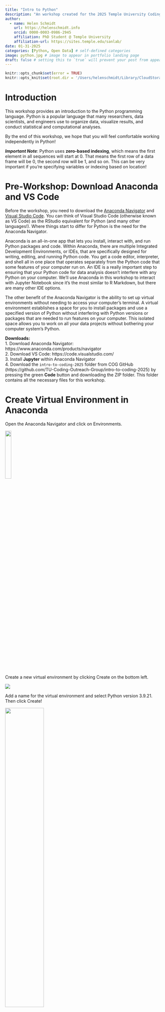 ```yaml
---
title: "Intro to Python"
description: "An workshop created for the 2025 Temple University Coding Outreach Group 'Intro to Coding' bootcamp. "
author:
  - name: Helen Schmidt
    url: https://helenschmidt.info
    orcid: 0000-0003-0986-2945
    affiliation: PhD Student @ Temple University
    affiliation-url: https://sites.temple.edu/sanlab/ 
date: 01-31-2025
categories: [Python, Open Data] # self-defined categories
image: python.jpg # image to appear in portfolio landing page
draft: false # setting this to `true` will prevent your post from appearing on your listing page until you're ready!
---
```


```r
knitr::opts_chunk$set(error = TRUE)
knitr::opts_knit$set(root.dir = '/Users/helenschmidt/Library/CloudStorage/GoogleDrive-helenschmidt129@gmail.com/My Drive/Website/hschmidt12.github.io/posts/2025-01-31-Intro-to-Python')
```

# Introduction

This workshop provides an introduction to the Python programming language. Python is a popular language that many researchers, data scientists, and engineers use to organize data, visualize results, and conduct statistical and computational analyses. 

By the end of this workshop, we hope that you will feel comfortable working independently in Python!

***Important Note***: Python uses **zero-based indexing**, which means the first element in all sequences will start at 0. That means the first row of a data frame will be 0, the second row will be 1, and so on. This can be very important if you're specifying variables or indexing based on location!

# Pre-Workshop: Download Anaconda and VS Code

Before the workshop, you need to download the [Anaconda Navigator](https://www.anaconda.com/products/navigator) and [Visual Studio Code](https://code.visualstudio.com/). You can think of Visual Studio Code (otherwise known as VS Code) as the RStudio equivalent for Python (and many other languages!). Where things start to differ for Python is the need for the Anaconda Navigator. 

Anaconda is an all-in-one app that lets you install, interact with, and run Python packages and code. Within Anaconda, there are multiple Integrated Development Environments, or IDEs, that are specifically designed for writing, editing, and running Python code. You get a code editor, interpreter, and shell all in one place that operates separately from the Python code that some features of your computer run on. An IDE is a really important step to ensuring that your Python code for data analysis doesn't interfere with any Python on your computer. We'll use Anaconda in this workshop to interact with Jupyter Notebook since it's the most similar to R Markdown, but there are many other IDE options. 

The other benefit of the Anaconda Navigator is the ability to set up virtual environments without needing to access your computer's terminal. A virtual environment establishes a space for you to install packages and use a specified version of Python without interfering with Python versions or packages that are needed to run features on your computer. This isolated space allows you to work on all your data projects without bothering your computer system's Python.

**Downloads:**  
1. Download Anaconda Navigator: https://www.anaconda.com/products/navigator  
2. Download VS Code: https://code.visualstudio.com/  
3. Install **Jupyter** within Anaconda Navigator  
4. Download the `intro-to-coding-2025` folder from COG GitHub (https://github.com/TU-Coding-Outreach-Group/intro-to-coding-2025) by pressing the green **Code** button and downloading the ZIP folder. This folder contains all the necessary files for this workshop.

# Create Virtual Environment in Anaconda

Open the Anaconda Navigator and click on Environments.

![](images/anaconda-environments.png){width=20%}

Create a new virtual environment by clicking Create on the bottom left.

![](images/create-venv.png)

Add a name for the virtual environment and select Python version 3.9.21. Then click Create!

![](images/my-venv.png){width=50%}

# Open VS Code and Launch Virtual Environment

Open VS Code and navigate to left side pane. Click on the extensions button.

![](images/vscode-extensions.png)

Install `Data Wrangler`, `Jupyter`, and `Python` by searching in the search bar and clicking the blue **Install**.  Once they are installed as VS Code extensions, you should see them in the extensions tab. 

![](images/data-wrangler-jupyter.png){width=30%}

![](images/python.png){width=30%}

Now we can create a new Jupyter Notebook and launch the virtual environment. Navigate to File > New File and select Jupyter Notebook. If you don't see Jupyter as an option, close and reopen VS Code. Select Jupyter Notebook to create your Python file.

![](images/new-file.png){width=50%}

In the upper right corner of VS Code, launch your virtual environment by clicking "Select Kernel". Your Anaconda virtual environment should appear as an option to select.

![](images/select-kernel.png)

![](images/kernel.png){width=50%}

Once you select your virtual environment, your kernel should now show that selection. You are now able to run Python in VS Code using your Anaconda virtual environment!

![](images/kernel-launched.png)

```r
# load reticulate library to include python chunks in markdown
library(reticulate)
# select conda virtual environment
myenv = conda_list()
myenv = myenv$name[2]
use_condaenv(myenv, required = TRUE)
```

# Using Jupyter Notebook

In a typical coding script, every line contains code that the programming language interprets. You can include notes or comments using a # in front of any code. The script will ignore any line or piece of code starting with a #. 

Jupyter Notebooks make things even cleaner for you by splitting up the script into "coding chunks". This allows you to run just a few lines of code at a time, rather than run the entire script in one go. 

We can also include more detailed text than just comments by including "markdown chunks". We can use these to create headers, write explanations, etc. without having to worry about the script interpreting these as code. You'll notice that any coding chunk is tagged with "Python" in the bottom right and any markdown chunk is tagged with "markdown" to help you keep track. You can hover your mouse below any coding or markdown chunk or any output to create a new chunk. 

![](images/code-markdown.png)

We can also look at the variables and data we have associated with this script by clicking "Jupyter Variables" in the upper part of VS Code. This opens a data viewer on the bottom of the VS code window to help us keep track of variables and data frames as we edit and change them. 

![](images/data-viewer.png){width=80%}

Let's get a bit comfortable with our first coding chunk. In this simple example, we create a variable called `x` and set it equal to 1. We then add 2 to `x` which gives us a value of 3. To run the code chunk, we click the arrow to the left of the code chunk and the value 3 is printed. We can also see that our variable `x` is now saved in our Jupyter Variables, where we can see the name (`x`), type (integer), size, and value (1). 

```python
x = 1
x + 2
```

![](images/first-code-chunk.png){width=50%}

## File Paths

When working with data saved on your computer, you'll likely run into needing to define a "file path". This is just a fancy way to refer to the folders and subfolders that exist on someone's computer. Understanding how to navigate these paths and specify them within a coding script is really important. 

Here's an example of a file path: `"/Users/Helen/Documents/COG/intro-to-coding-2025"`  

Each `/` of the file path is a separate folder that we are telling the computer to traverse through. We'll revisit the concept of file paths once we need to find the data we'll be working with in this workshop. 

# Install Libraries

Now that we have VS Code set up, we can get started with scripting! The first thing we need to do is install some specialized Python libraries. They are groups of files that contain convenient short-cuts or functions someone else already programmed to save us some work. Somebody else already figured out a very quick way to compute a function so now we don’t have to! We just use their tools to do it. You may hear people refer to libraries as packages sometimes, but these are the same thing!

Importantly, we are installing these libraries into our virtual environment, NOT our computer's Python files.

To install a new library, simply write `! pip install` followed by the name of the library. We'll be using the following libraries today.

```python
! pip install numpy
! pip install pandas
! pip install matplotlib
! pip install scipy
```

Now that we have installed a library, we actually have to load it in to be able to use it. We need to tell Python that we want access to the functions this library has to offer by calling it with `import`. A lot of Python libraries have common shorthand names (e.g., `numpy` as `np`, `pandas` as `pd`) that make it quicker to call them, so we will tell Python the name we want to use as shorthand when importing. 

```python
import os
import numpy as np
import pandas as pd
import matplotlib.pyplot as plt
import scipy.stats as stats
```

# Set Working Directory

We can use the `%cd` command to specify that we want to set a working directory and include the file path in quotes after the space following the command. Then we can load our data using a shortened file path relative to the working directory. We can use `.` to tell Python to use the entire path and then include the data subfolder and file name, `./data/palmer-penguins.csv`. 

```python
%cd '/Users/Helen/Documents/COG/intro-to-coding-2025'
```

# Palmer Penguins Data 

For today's workshop, we'll be working with the `palmerpenguins` dataset. Please make sure you have `palmer-penguins.csv` already downloaded! The data set contains size measurements for 344 penguins observed across three islands in the Palmer Archipelago in Antarctica. 

**References**
palmerpenguins data originally published in:

Gorman KB, Williams TD, Fraser WR (2014). Ecological sexual dimorphism and environmental variability within a community of Antarctic penguins (genus Pygoscelis). PLoS ONE 9(3):e90081. https://doi.org/10.1371/journal.pone.0090081

![](images/palmerpenguins_1.png){width=30%}
![](images/palmerpenguins_2.png){width=50%}

# Load Data

We'll use the `read_csv` function from `pandas` to load the data into Python. We want to save the data as an object, so we'll call it `df` (aka data frame). To call the `read_csv` function from `pandas` we need to first specify the library the function is in (`pd`) and then the function name (`read_csv`) with a `.` between them. We then use the `=` to save the results from the function into an object called `df`.

A data frame can be thought of like a spreadsheet in Excel. It contains many cells organized into columns (variables) and rows (observations). Much like the tidy approach to data wrangling, we generally want each row to represent one observation.

```python
df = pd.read_csv("palmer-penguins.csv")
```

```python
df = pd.read_csv('./data/palmer-penguins.csv')
```

![](images/load-data.png){width=50%}

# Viewing Data

We can further view the data using the Data Wrangler extension we installed earlier by clicking on the square arrow to the left of "df". 

![](images/data-view.png){width=50%}

Now that we can see the penguins dataset, let's get a better idea of what each column represents:

**sample_number** columns -- Represents the continuous numbering sequence for each sample where data was collected

**species** column -- The three types of penguin species

**island** column -- The three types of island

**bill_length_mm** column -- A continuous number denoting bill length in millimeters

**bill_depth_mm** column -- An integer denoting bill depth in millimeters

**flipper_length_mm** column -- An integer denoting flipper length in millimeters

**body_mass_g** column -- A continuous number denoting body mass in grams

**sex** column -- Sex of the penguin

**year** column -- Year when the study took place

There are also multiple ways to preview the data within the script, which can often be faster than viewing the entire data frame every time you add a new line of code.

```python
# preview first five rows
df.head()
```

```python
# preview last five rows
df.tail()
```

```python
# print data
print(df)
```

```python
# get information about the data (spoiler: notice the non-null count differences)
df.info()
```

In Python, there are many data types. Our `species`, `island`, and `sex` variables are `objects`, which you can think of as text variables. The penguin measurement and weight variables are `float64` which is a `numpy` data type for precise numbers (think accurate decimal points). The `year` variable is an `int64` which is an integer data type also from `numpy`.

```python
# summary of variables
df.describe()
```

# Subsetting Data & Variables

What if we only want to work with one variable or column in a given data frame? That's where subsetting comes in! Using the variable names, we can select just one variable from our data frame.

We can use the `[]` after the data frame name `df` with the variable name we want to subset in single quotes.

```python
df['species']
```
We can include any of our preview variables after the brackets to show just a few rows too.

```python
df['species'].head()
```

We can also include more than one variable by including another set of brackets and listing the variable names separated by commas.

```python
df[['species', 'year']].head()
```

We can save these variable subsets as new data frames using the `=`. Then we can ensure the new data frame was created by previewing the first 10 rows.

```python
df_subset = df[['species', 'year']]
df_subset.head(10)
```

We can also do what's called a conditional subset, where we select only rows (observations) from a specified variable when another variable contains a certain value. Here, we'll only include observations from penguins on the Biscoe island and include all variables. 

```python
# select only data when island is Biscoe
df_subset = df[df['island'] == 'Biscoe']
df_subset.head(10)
```

Sometimes, we may want to use subsetting to get snapshots of unique values in a dataset. We can combine our subsetting syntax with the `drop_duplicates()` function to get just unique observations of penguin species, islands, and years. 

```python
# get a data frame of unique species, islands, and years
df_subset = df[['species','island','year']].drop_duplicates()
df_subset.head()
```

Alternatively, we can select only rows with these unique island, species, and year values. Notice the difference in output when switching the location of `drop_duplicates()`. 

```python
# get a data frame of unique species, islands, and years
df_subset = df.drop_duplicates(subset = ['species','island','year'])
df_subset.head()
```

Finally, we can create new variables by combining existing variables or specifying new values. Here, we'll create a composite variable that combines bill length (mm) and flipper length (mm). Because of the nature of `pandas` this code will be applied to each row in the data frame individually.

```python
# create new composite variable combining bill length and flipper length
df['bill_flipper_mm'] = df['bill_length_mm'] + df['flipper_length_mm']
df.head()
```

# Missing Data

Now you may have noticed the `NaN` in our new `bill_flipper_mm` variable. Based on the preview, we can see that it's in the fourth row of the data frame, but let's get Python to tell us where it is instead. Remember that Python using zero-based indexing!

```python
# we have some NaNs in new bill_flipper_mm variable
df_subset = df['bill_flipper_mm']
print(df_subset)
```

We can use the `isna()` function on `df_subset` and ask for the index (row number) of any missing values. In Python, you may encounter missing values that are coded as `NaN`, `None` or `NULL`. Missing values can be represented differently depending on the library you're working in, but for `pandas` you'll most often encounter `NaN`, especially if you're working with a data set that previously existed in R (which is true for the palmer penguins data!). 

`df_subset.isna()` asks Python to find missing values within `df_subset` and `df_subset[].index` asks Python to tell us the index (row number) of some element of the data. By placing the first command within the square brackets, we tell Python to give us the index of missing values.

```python
df_subset[df_subset.isna()].index
```

Aha! It turns out we not only have a missing value at index 3 (row number 4, because Python starts rows at 0!), but we also have have one at index 271 (row number 272). We know this is the case for our `bill_flipper_mm` variable, but let's also see if other variables are missing data at these row indices. We can do this using the `iloc()` function and specifying the 3 and 271 indices. 

This returns a true/false (boolean) output where `True` means the value at that index for that variable is missing.

```python
df.iloc[[3,271]].isna()
```

We have missing data in `bill_length_mm` and `sex` too! We should check the entire data frame for other missing data too.

Now instead of using `df_subset[df_subset.isna()].index`, we can specify checking the entire data frame `df`. We also want to tell Python to give us the index of any missing value, so we need to include `any()`. Finally, we'll save this as a new object called `missing_indices`.

```python
missing_indices = df[df.isna().any(axis=1)].index
# print
missing_indices
```

Wow! Let's see what variables these missing data are in. We can use `iloc()` again.

```python
df.iloc[missing_indices].isna()
```

Now that we know missing data exists in the data frame, let's save a subset that only includes rows where no variable has a missing value. We can use the `missing_indices` we already identified and leverage a new function called `drop()` to drop rows that match the missing value indices.

```python
df_no_na = df.drop(index=missing_indices)
```

And next time, we can use a function to identify and remove rows with missing values all in one step!

```python
df_no_na = df.dropna()
```

Now let's check our new data frame using `info()` and we should see that all non-null values are equal!

```python
df_no_na.info()
```

# If / Else Statements

An if-else statement is a powerful and flexible tool that allows a programming script to make decisions and execute different paths based on specific conditions.

You can think of an if-else statement like a fork in the road: if a certain condition is true, the program follows one path, and if the condition is false, it follows an alternative path. 

```python
# set x
x = 10
# if / else
if x > 5:
    print("x is less than 20")
else:
    print("x is greater than 20")
```

```python
# if / else with multiple conditions
if x < 5:
    print("x is less than 5")
elif x < 20:
    print("x is somewhere between 5 and 20")
else: 
    print("x is greater than 20")
```

Let's use an example that's a bit more relevant to our data. We will categorize `bill_flipper_mm` into big and small groups depending on whether it's above or below the median length. 

```python
# get median value
median_value = df_no_na['bill_flipper_mm'].median()
# show
median_value
```

We can then combine our median with an if-else statement to create a new variable and populate each row with big or small. To tell Python to perform this if-else statement row-by-row, we need to include `lambda row:` within an `apply()` statement.

```python
# group penguin as "small" if bill_flipper_mm is below the median and "big" if above the median
df_no_na['bill_flipper_group'] = df_no_na.apply(lambda row: 'small' if
                                                row['bill_flipper_mm'] <= median_value
                                                else 'big', axis = 1)
df_no_na.head()
```

# For Loops

Instead of telling Python to execute code row-by-row, we can leverage for loops to iterate through a process for a given number of times. Let's use a for loop to tell Python to print all our penguin `bill_flipper_mm` values and the corresponding `bill_flipper_group` to visually match the first five rows. 

We'll use a function called `iterrows()` to do this row-by-row and print these variables. We'll use some cool Python syntax to print varying text alongside fixed text. 

```python
for index, row in df_no_na[0:5].iterrows():
    print(f"Index: {index}, Length: {row['bill_flipper_mm']}, Group: {row['bill_flipper_group']}")
```

# Wide vs. Long Data Formats

There are two common types of data frame structures you'll encounter: wide data and long data. **Wide** data contains one row per individual, with many variables across columns. This wide format is typically what you find with Excel spreadsheets. Conversely, **long** data densely packs observations across multiple rows. For a lot of statistical analyses and data visualizations, long format is typically useful, while wide format is useful for descriptive statistics. 

Our penguin data is currently in **wide** format, with each row representing one penguin. But let's say we want to show how bill length, bill depth, and flipper length differ across penguin species (foreshadowing the statistical analysis section and data visualization section). 

We currently have multiple variables for bill length, bill depth, and flipper length, so we can move from wide to long format by combining the values from these three variables and creating a new variable that tells Python what each value represents. That will allow us to make comparisons later down the line.

We can do this using the `melt()` function from pandas. We need to specify the grouping variable (`species`), the variables we want to pivot longer (`bill_length_mm`, `bill_depth_mm`, and `flipper_length_mm`), the new variable name for the measurement types (`measurement`) and the new variable name to store the measurement values into (`values`).

```python
df_long = df_no_na.melt(id_vars = 'species', value_vars = ['bill_length_mm', 'bill_depth_mm', 'flipper_length_mm'], var_name = 'measurement', value_name = 'values')

df_long.head()
```

# Statistical Analysis

Let's use the `df_long` data frame to complete some statistical analyses and then create some data visualizations to show off our results!

We will start with three common statistical tests: t-tests, ANOVA, and linear regression. Our goal is to compare the anatomical measurements across penguin species.

## ANOVA

A one-way analysis of variance (ANOVA) test allows us to compare the means of two or more groups and determine if they differ from each other. We'll use the `f_oneway` function from `scipy` to run a one-way ANOVA test.

**QUESTION**: Does bill length differ across penguin species?

**HYPOTHESIS**: There are differences in bill length across species.

**DEPENDENT VARIABLE**: `bill_length_mm`

**INDEPENDENT VARIABLE**: `species`

```python
# subset df_long to only include bill_length_mm values
# remember our conditional subsetting from earlier!
df_long_anova = df_long[df_long['measurement'] == 'bill_length_mm']

# now create three data frames for each penguin species
adelie_anova = df_long_anova[df_long_anova['species'] == "Adelie"]
gentoo_anova = df_long_anova[df_long_anova['species'] == "Gentoo"]
chinstrap_anova = df_long_anova[df_long_anova['species'] == "Chinstrap"]

# perform one-way ANOVA
anova_result = stats.f_oneway(adelie_anova['values'], gentoo_anova['values'], chinstrap_anova['values'])

# print results
anova_result
```

## T-Test

A two-sample t-test allows us to compare the means of two independent groups and determine if their averages differ from each other. We'll use the `ttest_ind` function from `scipy` to run an independent (two samples) t-test. We can change `equal_var` to **True** if we assume the populations have equal variance or **False** if we assume the populations do not have equal variance (Welch's t-test).

**QUESTION**: Does average bill length differ between Adelie and Gentoo penguins?

**HYPOTHESIS**: One average, there are differences in bill length between Adelie and Gentoo penguins.

**DEPENDENT VARIABLE**: `bill_length_mm`

**INDEPENDENT VARIABLE**: `species`

```python
# run t-test using species data frames from ANOVA
# assume unequal variances
ttest_result = stats.ttest_ind(adelie_anova['values'], gentoo_anova['values'], equal_var = False)

# print results
ttest_result
```

## Linear Regression

A bivariate linear regression can be used when both dependent (outcome; y) and independent (predictor; x) variables are continuous. We'll use the `linregress` function from `scipy` to calculate the linear least squares regression for two penguin measurements. 

We'll have to do a little more data manipulation to get our outcome and predictor variables ready. 

**QUESTION**: Regardless of penguin species, does flipper length predict bill length?

**HYPOTHESIS**: As flipper length increases, bill length also increases. 

**DEPENDENT VARIABLE**: `bill_length_mm`

**INDEPENDENT VARIABLE**: `flipper_length_mm`

```python
# subset df_long to only include bill_length_mm and flipper_length_mm
df_reg_bill = df_long[df_long['measurement'] == 'bill_length_mm']
df_reg_flipper = df_long[df_long['measurement'] == 'flipper_length_mm']

# do regression (x = independent, y = dependent)
slope, intercept, r_value, p_value, std_err = stats.linregress(df_reg_flipper['values'], df_reg_bill['values'])

# print slope and p-value
print(f'slope: {slope}, p-value: {p_value}')

```

# Data Visualization

Now that we have some statistical tests completed, let's view the results using data visualizations!

We'll use `matplotlib` to create data visualizations, where each element of the plot needs to be added with a separate line of code. In order to view the plot, you need to include `plt.show()` as the final line to tell Python to print your beautiful figure for all to see!

## Bar Plot

When visualizing the result of an ANOVA test, we want to calculate the means of each group and plot a bar as tall as the mean of that group. We first need to calculate the group means, then calculate the standard error for each group, and finally, we can use those values to create a bar plot with error bars. 

```python
# get species bill_length_mm means, standard deviations, and species names
means = [adelie_anova['values'].mean(), chinstrap_anova['values'].mean(), gentoo_anova['values'].mean()]
sds = [adelie_anova['values'].std(), chinstrap_anova['values'].std(), gentoo_anova['values'].std()]
species = ['Adelie', 'Chinstrap', 'Gentoo']

# plot
# bars showing species means
plt.bar(species, means, yerr = sds, color = ['orange','purple','teal'], capsize = 5, edgecolor = 'black')
# y axis label and title
plt.ylabel('Bill Length (mm)')
plt.title('Bill Length (mm) by Species')
# actually show the plot
plt.show()

```


## Line Plot

```python
# save x and y data points
x = df_reg_flipper['values']
y = df_reg_bill['values']
# calculate a predicted fitted line using regression equation (y = slope * x + intercept)
y_pred = slope * x + intercept

# plot
# data points
plt.scatter(x, y, color = 'black', label = 'data points')
# fitted regression line
plt.plot(x, y_pred, color = 'red', label = f'fitted line: y = {slope:.2f}x + {intercept:.2f}')
# axis labels
plt.xlabel('Flipper Length (mm)')
plt.ylabel('Bill Length (mm)')
# plot title and legend
plt.title('Association Between Flipper and Bill Length')
plt.legend()
# actually show the plot
plt.show()

```

# Full Analysis Pipeline

Congratulations on making it through each of the sections of this workshop! To end this Python introduction, we wanted to put together an entire analytic pipeline that you can refer back to when analyzing your own data in the future. We will load Python libraries, read in data, clean up data, run a t-test, and finally, create a nice data visualization. 

The goal of this analysis is to examine whether bill length significantly differs from flipper length in our sample of penguins, regardless of penguin species. Below is a complete pipeline of how you might address this question using the tools and libraries we introduced in this workshop.

```python
# Step 1: install and load Python libraries
! pip install numpy
! pip install pandas
! pip install matplotlib
! pip install scipy

import os
import numpy as np
import pandas as pd
import matplotlib.pyplot as plt
import scipy.stats as stats

# Step 2: set working directory
%cd '/Users/Helen/Documents/COG/intro-to-coding-2025'

# Step 3: load data
df = pd.read_csv('./data/palmer-penguins.csv')

# Step 4: subset to only columns of data you are interested in
df_subset = df[['sample_number','species','bill_length_mm','flipper_length_mm']]

# Step 5: pivot the data from wide to long format
df_long = df_subset.melt(id_vars = ['species','sample_number'], value_vars = ['bill_length_mm','flipper_length_mm'], var_name = 'measurement', value_name = 'values')

# Step 6: clean data and remove any rows with missing values
df_long_complete = df_long.dropna()

# Step 7: run an independent samples t-test to determine if bill length and flipper length differ
ttest_bill = df_long_complete[df_long_complete['measurement'] == 'bill_length_mm']
ttest_flipper = df_long_complete[df_long_complete['measurement'] == 'flipper_length_mm']

ttest_result = stats.ttest_ind(ttest_bill['values'], ttest_flipper['values'], equal_var = True)
ttest_result

# Step 8: create a bar plot to visualize results
means = [ttest_bill['values'].mean(), ttest_flipper['values'].mean()]
sds = [ttest_bill['values'].std(), ttest_flipper['values'].std()]
types = ['bill','flipper']

plt.bar(types, means, yerr = sds, color = ['pink','yellow'], capsize = 5, edgecolor = 'black')
plt.ylabel('Length (mm)')
plt.title('Bill vs. Flipper Length (mm)')
plt.show()

```

# Conclusion

Congratulations! You have completed this introductory Python workshop! Hopefully you feel like you got a good introduction to programming in Python. Learning to code takes time and practice, so try not to feel discouraged if things aren't clicking right away - it's taken me many years to get comfortable coding!

If you have any specific questions about this workshop or Python programming, feel free to email me at **helen_schmidt@temple.edu**. Thanks for following along!